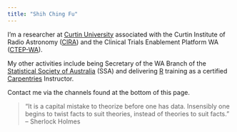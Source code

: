 ```yaml
---
title: "Shih Ching Fu"
---
```


I'm a researcher at [Curtin University](https://curtin.edu.au) associated with the Curtin Institute of Radio Astronomy ([CIRA](https://astronomy.curtin.edu.au/)) and the Clinical Trials Enablement Platform WA ([CTEP-WA](https://ccre.org.au/ctep-wa/)).

My other activities include being Secretary of the WA Branch of the [Statistical Society of Australia](https://statsoc.org.au) (SSA) and delivering [R](https://www.r-project.org/) training as a certified [Carpentries](https://carpentries.org/) Instructor.

Contact me via the channels found at the bottom of this page.

> “It is a capital mistake to theorize before one has data. Insensibly one begins to twist facts to suit theories, instead of theories to suit facts.”<br>
> -- Sherlock Holmes 
